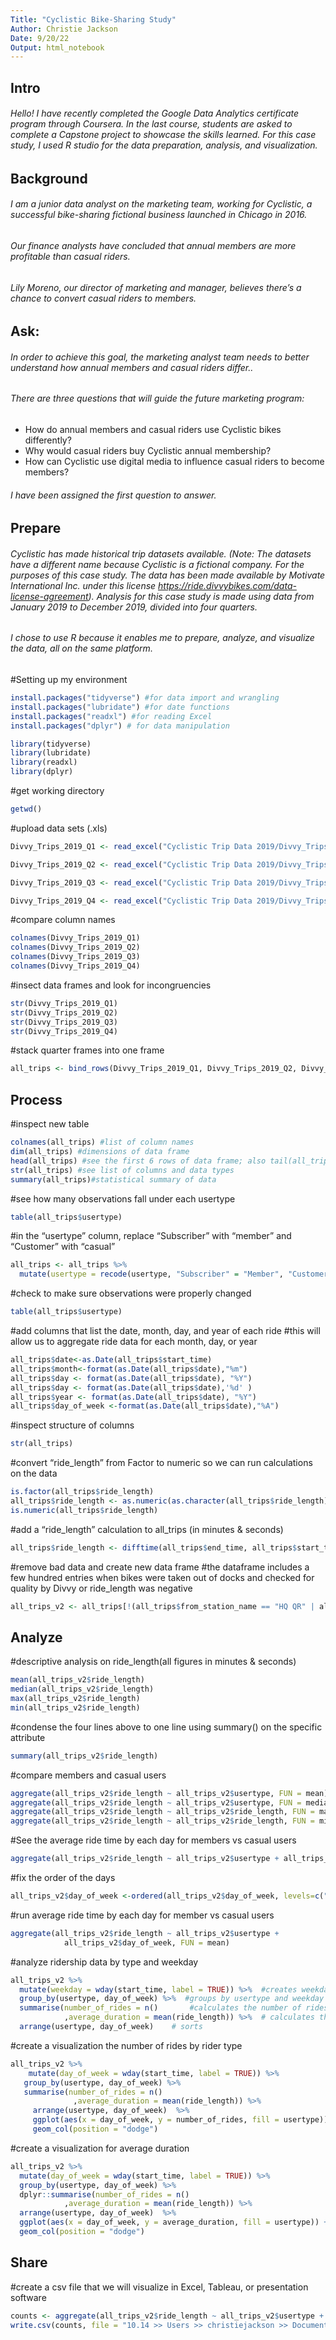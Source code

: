 ```yaml
---
Title: "Cyclistic Bike-Sharing Study"
Author: Christie Jackson
Date: 9/20/22
Output: html_notebook
---
```


## Intro

###### Hello! I have recently completed the Google Data Analytics certificate program through Coursera.  In the last course, students are asked to complete a Capstone project to showcase the skills learned. For this case study, I used R studio for the data preparation, analysis, and visualization.

## Background

###### I am a junior data analyst on the marketing team, working for Cyclistic, a successful bike-sharing fictional business launched in Chicago in 2016.
###### Our finance analysts have concluded that annual members are more profitable than casual riders.
###### Lily Moreno, our director of marketing and manager, believes there's a chance to convert casual riders to members.

## Ask:

###### In order to achieve this goal, the marketing analyst team needs to better understand how annual members and casual riders differ..

###### There are three questions that will guide the future marketing program:
  * How do annual members and casual riders use Cyclistic bikes      differently?
  * Why would casual riders buy Cyclistic annual membership?
  * How can Cyclistic use digital media to influence casual riders to become members?
  
###### I have been assigned the first question to answer.

## Prepare

###### Cyclistic has made historical trip datasets available.  (Note: The datasets have a different name because Cyclistic is a fictional company. For the purposes of this case study. The data has been made available by Motivate International Inc. under this license <https://ride.divvybikes.com/data-license-agreement>). Analysis for this case study is made using data from January 2019 to December 2019, divided into four quarters.

###### I chose to use R because it enables me to prepare, analyze, and visualize the data, all on the same platform. 

#Setting up my environment

```r
install.packages("tidyverse") #for data import and wrangling
install.packages("lubridate") #for date functions
install.packages("readxl") #for reading Excel 
install.packages("dplyr") # for data manipulation
```

```r
library(tidyverse)
library(lubridate)
library(readxl)
library(dplyr)
```

#get working directory

```r
getwd()
```

#upload data sets (.xls)

```r
Divvy_Trips_2019_Q1 <- read_excel("Cyclistic Trip Data 2019/Divvy_Trips_2019_Q1.xls")
```

```r
Divvy_Trips_2019_Q2 <- read_excel("Cyclistic Trip Data 2019/Divvy_Trips_2019_Q2.xls")
```

```r
Divvy_Trips_2019_Q3 <- read_excel("Cyclistic Trip Data 2019/Divvy_Trips_2019_Q3.xls")
```

```r
Divvy_Trips_2019_Q4 <- read_excel("Cyclistic Trip Data 2019/Divvy_Trips_2019_Q4.xls")
```

#compare column names

```r
colnames(Divvy_Trips_2019_Q1)
colnames(Divvy_Trips_2019_Q2)
colnames(Divvy_Trips_2019_Q3)
colnames(Divvy_Trips_2019_Q4)
```

#insect data frames and look for incongruencies

```r
str(Divvy_Trips_2019_Q1)
str(Divvy_Trips_2019_Q2)
str(Divvy_Trips_2019_Q3)
str(Divvy_Trips_2019_Q4)
```

#stack quarter frames into one frame

```r
all_trips <- bind_rows(Divvy_Trips_2019_Q1, Divvy_Trips_2019_Q2, Divvy_Trips_2019_Q3, Divvy_Trips_2019_Q4)
```

## Process

#inspect new table

```r
colnames(all_trips) #list of column names
dim(all_trips) #dimensions of data frame
head(all_trips) #see the first 6 rows of data frame; also tail(all_trips)
str(all_trips) #see list of columns and data types
summary(all_trips)#statistical summary of data
```

#see how many observations fall under each usertype 

```r
table(all_trips$usertype)
```

#in the "usertype" column, replace "Subscriber" with "member" and "Customer" with "casual"

```r
all_trips <- all_trips %>%
  mutate(usertype = recode(usertype, "Subscriber" = "Member", "Customer" = "Casual"))
```

#check to make sure observations were properly changed

```r
table(all_trips$usertype)
```

#add columns that list the date, month, day, and year of each ride
#this will allow us to aggregate ride data for each month, day, or year 

```r
all_trips$date<-as.Date(all_trips$start_time)
all_trips$month<-format(as.Date(all_trips$date),"%m")
all_trips$day <- format(as.Date(all_trips$date), "%Y")
all_trips$day <- format(as.Date(all_trips$date),'%d' )
all_trips$year <- format(as.Date(all_trips$date), "%Y")
all_trips$day_of_week <-format(as.Date(all_trips$date),"%A")
```

#inspect structure of columns

```r
str(all_trips)
```

#convert "ride_length" from Factor to numeric so we can run calculations on the data

```r
is.factor(all_trips$ride_length)
all_trips$ride_length <- as.numeric(as.character(all_trips$ride_length))
is.numeric(all_trips$ride_length)
```

#add a "ride_length" calculation to all_trips (in minutes & seconds)

```r
all_trips$ride_length <- difftime(all_trips$end_time, all_trips$start_time)
```

#remove bad data and create new data frame
#the dataframe includes a few hundred entries when bikes were taken out of docks and checked for quality by Divvy or ride_length was negative

```r
all_trips_v2 <- all_trips[!(all_trips$from_station_name == "HQ QR" | all_trips$ride_length<0),]
```

## Analyze

#descriptive analysis on ride_length(all figures in minutes & seconds)

```r
mean(all_trips_v2$ride_length)
median(all_trips_v2$ride_length)
max(all_trips_v2$ride_length)
min(all_trips_v2$ride_length)
```

#condense the four lines above to one line using summary() on the specific attribute

```r
summary(all_trips_v2$ride_length)
```

#compare members and casual users

```r
aggregate(all_trips_v2$ride_length ~ all_trips_v2$usertype, FUN = mean)
aggregate(all_trips_v2$ride_length ~ all_trips_v2$usertype, FUN = median)
aggregate(all_trips_v2$ride_length ~ all_trips_v2$ride_length, FUN = max)
aggregate(all_trips_v2$ride_length ~ all_trips_v2$ride_length, FUN = min)
```

#See the average ride time by each day for members vs casual users

```r
aggregate(all_trips_v2$ride_length ~ all_trips_v2$usertype + all_trips_v2$day_of_week, FUN = mean)
```

#fix the order of the days

```r
all_trips_v2$day_of_week <-ordered(all_trips_v2$day_of_week, levels=c("Sunday", "Monday", "Tuesday", "Wednesday", "Thursday", "Friday", "Saturday"))
```

#run average ride time by each day for member vs casual users

```r
aggregate(all_trips_v2$ride_length ~ all_trips_v2$usertype +
            all_trips_v2$day_of_week, FUN = mean)
```

#analyze ridership data by type and weekday

```r
all_trips_v2 %>% 
  mutate(weekday = wday(start_time, label = TRUE)) %>%  #creates weekday field using wday()
  group_by(usertype, day_of_week) %>%  #groups by usertype and weekday
  summarise(number_of_rides = n()		#calculates the number of rides and average duration 
            ,average_duration = mean(ride_length)) %>% 	# calculates the average duration
  arrange(usertype, day_of_week)	# sorts
```

#create a visualization the number of rides by rider type

```r
all_trips_v2 %>% 
    mutate(day_of_week = wday(start_time, label = TRUE)) %>% 
   group_by(usertype, day_of_week) %>%
   summarise(number_of_rides = n()
              ,average_duration = mean(ride_length)) %>% 
     arrange(usertype, day_of_week)  %>% 
     ggplot(aes(x = day_of_week, y = number_of_rides, fill = usertype)) +
     geom_col(position = "dodge")
```

#create a visualization for average duration

```r
all_trips_v2 %>% 
  mutate(day_of_week = wday(start_time, label = TRUE)) %>% 
  group_by(usertype, day_of_week) %>% 
  dplyr::summarise(number_of_rides = n()
            ,average_duration = mean(ride_length)) %>% 
  arrange(usertype, day_of_week)  %>% 
  ggplot(aes(x = day_of_week, y = average_duration, fill = usertype)) +
  geom_col(position = "dodge")
```
## Share

#create a csv file that we will visualize in Excel, Tableau, or presentation software

```r
counts <- aggregate(all_trips_v2$ride_length ~ all_trips_v2$usertype + all_trips_v2$day_of_week, FUN = mean)
write.csv(counts, file = "10.14 >> Users >> christiejackson >> Documents >> avg_ride_length.csv")
```




